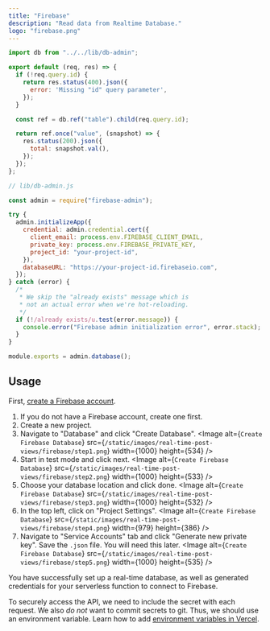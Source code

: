 ```yaml
---
title: "Firebase"
description: "Read data from Realtime Database."
logo: "firebase.png"
---
```


```js
import db from "../../lib/db-admin";

export default (req, res) => {
  if (!req.query.id) {
    return res.status(400).json({
      error: 'Missing "id" query parameter',
    });
  }

  const ref = db.ref("table").child(req.query.id);

  return ref.once("value", (snapshot) => {
    res.status(200).json({
      total: snapshot.val(),
    });
  });
};
```

```js
// lib/db-admin.js

const admin = require("firebase-admin");

try {
  admin.initializeApp({
    credential: admin.credential.cert({
      client_email: process.env.FIREBASE_CLIENT_EMAIL,
      private_key: process.env.FIREBASE_PRIVATE_KEY,
      project_id: "your-project-id",
    }),
    databaseURL: "https://your-project-id.firebaseio.com",
  });
} catch (error) {
  /*
   * We skip the "already exists" message which is
   * not an actual error when we're hot-reloading.
   */
  if (!/already exists/u.test(error.message)) {
    console.error("Firebase admin initialization error", error.stack);
  }
}

module.exports = admin.database();
```

## Usage

<Step number={1} title="Create Firebase Account" />

First, [create a Firebase account](https://firebase.com).

<Step number={2} title="Retrieve Service Account" />

1.  If you do not have a Firebase account, create one first.
2.  Create a new project.
3.  Navigate to "Database" and click "Create Database".
    <Image
      alt={`Create Firebase Database`}
      src={`/static/images/real-time-post-views/firebase/step1.png`}
      width={1000}
      height={534}
    />
4.  Start in test mode and click next.
    <Image
      alt={`Create Firebase Database`}
      src={`/static/images/real-time-post-views/firebase/step2.png`}
      width={1000}
      height={533}
    />
5.  Choose your database location and click done.
    <Image
      alt={`Create Firebase Database`}
      src={`/static/images/real-time-post-views/firebase/step3.png`}
      width={1000}
      height={532}
    />
6.  In the top left, click on "Project Settings".
    <Image
      alt={`Create Firebase Database`}
      src={`/static/images/real-time-post-views/firebase/step4.png`}
      width={979}
      height={386}
    />
7.  Navigate to "Service Accounts" tab and click "Generate new private key". Save the `.json` file. You will need this later.
    <Image
      alt={`Create Firebase Database`}
      src={`/static/images/real-time-post-views/firebase/step5.png`}
      width={1000}
      height={535}
    />

You have successfully set up a real-time database, as well as generated credentials for your serverless function to connect to Firebase.

<Step number={3} title="Add Environment Variables" />

To securely access the API, we need to include the secret with each request.
We also _do not_ want to commit secrets to git. Thus, we should use an environment variable.
Learn how to add [environment variables in Vercel](https://vercel.com/docs/environment-variables).
